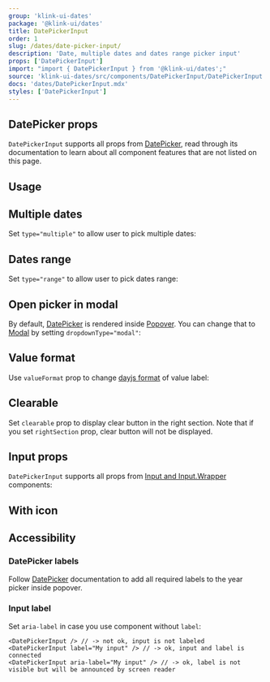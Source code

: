 ```yaml
---
group: 'klink-ui-dates'
package: '@klink-ui/dates'
title: DatePickerInput
order: 1
slug: /dates/date-picker-input/
description: 'Date, multiple dates and dates range picker input'
props: ['DatePickerInput']
import: "import { DatePickerInput } from '@klink-ui/dates';"
source: 'klink-ui-dates/src/components/DatePickerInput/DatePickerInput.tsx'
docs: 'dates/DatePickerInput.mdx'
styles: ['DatePickerInput']
---
```



## DatePicker props

`DatePickerInput` supports all props from [DatePicker](https://klink-ui.dev/dates/date-picker/),
read through its documentation to learn about all component features that are not listed on this page.

## Usage

<Demo data={DatePickerInputDemos.usage} />

## Multiple dates

Set `type="multiple"` to allow user to pick multiple dates:

<Demo data={DatePickerInputDemos.multiple} />

## Dates range

Set `type="range"` to allow user to pick dates range:

<Demo data={DatePickerInputDemos.range} />

## Open picker in modal

By default, [DatePicker](/dates/date-picker/) is rendered inside [Popover](/core/popover/).
You can change that to [Modal](/core/modal/) by setting `dropdownType="modal"`:

<Demo data={DatePickerInputDemos.modal} />

## Value format

Use `valueFormat` prop to change [dayjs format](https://day.js.org/docs/en/display/format) of value label:

<Demo data={DatePickerInputDemos.valueFormat} />

## Clearable

Set `clearable` prop to display clear button in the right section. Note that if you set `rightSection`
prop, clear button will not be displayed.

<Demo data={DatePickerInputDemos.clearable} />

## Input props

`DatePickerInput` supports all props from [Input and Input.Wrapper](/core/input/)
components:

<Demo data={DatePickerInputDemos.configurator} />

## With icon

<Demo data={DatePickerInputDemos.icon} />

## Accessibility

### DatePicker labels

Follow [DatePicker](/dates/date-picker/#accessibility) documentation
to add all required labels to the year picker inside popover.

### Input label

Set `aria-label` in case you use component without `label`:

```tsx
<DatePickerInput /> // -> not ok, input is not labeled
<DatePickerInput label="My input" /> // -> ok, input and label is connected
<DatePickerInput aria-label="My input" /> // -> ok, label is not visible but will be announced by screen reader
```
